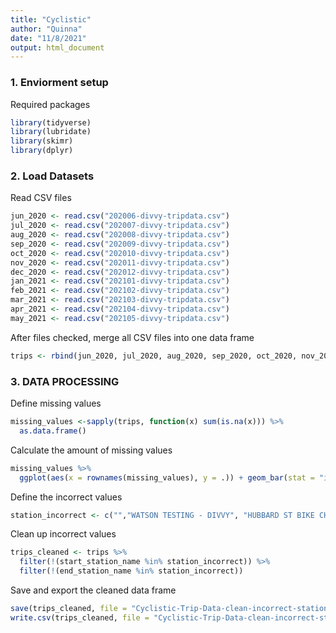 ```yaml
---
title: "Cyclistic"
author: "Quinna"
date: "11/8/2021"
output: html_document
---
```

### 1. Enviorment setup
Required packages
```r
library(tidyverse)
library(lubridate)
library(skimr)
library(dplyr)
```


### 2. Load Datasets
Read CSV files
```r
jun_2020 <- read.csv("202006-divvy-tripdata.csv")
jul_2020 <- read.csv("202007-divvy-tripdata.csv")
aug_2020 <- read.csv("202008-divvy-tripdata.csv")
sep_2020 <- read.csv("202009-divvy-tripdata.csv")
oct_2020 <- read.csv("202010-divvy-tripdata.csv")
nov_2020 <- read.csv("202011-divvy-tripdata.csv")
dec_2020 <- read.csv("202012-divvy-tripdata.csv")
jan_2021 <- read.csv("202101-divvy-tripdata.csv")
feb_2021 <- read.csv("202102-divvy-tripdata.csv")
mar_2021 <- read.csv("202103-divvy-tripdata.csv")
apr_2021 <- read.csv("202104-divvy-tripdata.csv")
may_2021 <- read.csv("202105-divvy-tripdata.csv")
```


After files checked, merge all CSV files into one data frame
```r
trips <- rbind(jun_2020, jul_2020, aug_2020, sep_2020, oct_2020, nov_2020, dec_2020, jan_2021, feb_2021, mar_2021, apr_2021, may_2021)
```

### 3. DATA PROCESSING
Define missing values
```r
missing_values <-sapply(trips, function(x) sum(is.na(x))) %>%
  as.data.frame()
```

Calculate the amount of missing values
```r
missing_values %>%
  ggplot(aes(x = rownames(missing_values), y = .)) + geom_bar(stat = "identity")
```

Define the incorrect values
```r
station_incorrect <- c("","WATSON TESTING - DIVVY", "HUBBARD ST BIKE CHECKING (LBS-WH-TEST)")
```

Clean up incorrect values
```r
trips_cleaned <- trips %>%
  filter(!(start_station_name %in% station_incorrect)) %>%
  filter(!(end_station_name %in% station_incorrect))
```

Save and export the cleaned data frame
```r
save(trips_cleaned, file = "Cyclistic-Trip-Data-clean-incorrect-stations.RData")
write.csv(trips_cleaned, file = "Cyclistic-Trip-Data-clean-incorrect-stations.csv")
```
